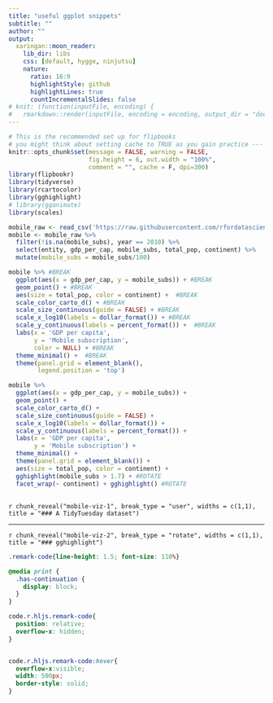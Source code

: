 ```yaml
---
title: "useful ggplot snippets"
subtitle: ""
author: ""
output:
  xaringan::moon_reader:
    lib_dir: libs
    css: [default, hygge, ninjutsu]
    nature:
      ratio: 16:9
      highlightStyle: github
      highlightLines: true
      countIncrementalSlides: false
# knit: (function(inputFile, encoding) {
#   rmarkdown::render(inputFile, encoding = encoding, output_dir = "docs") })
---
```



```r
# This is the recommended set up for flipbooks
# you might think about setting cache to TRUE as you gain practice --- building flipbooks from scratch can be time consuming
knitr::opts_chunk$set(message = FALSE, warning = FALSE,
                      fig.height = 6, out.width = "100%",
                      comment = "", cache = F, dpi=300)
library(flipbookr)
library(tidyverse)
library(rcartocolor)
library(gghighlight)
# library(gganimate)
library(scales)
```


<!-- get a flipbook version of the my_cars code chunk - pauses are where parentheses are balanced -->

```r
mobile_raw <- read_csv('https://raw.githubusercontent.com/rfordatascience/tidytuesday/master/data/2020/2020-11-10/mobile.csv')
mobile <- mobile_raw %>% 
  filter(!is.na(mobile_subs), year == 2010) %>% 
  select(entity, gdp_per_cap, mobile_subs, total_pop, continent) %>% 
  mutate(mobile_subs = mobile_subs/100)
```

```r
mobile %>% #BREAK
  ggplot(aes(x = gdp_per_cap, y = mobile_subs)) + #BREAK
  geom_point() + #BREAK
  aes(size = total_pop, color = continent) +  #BREAK
  scale_color_carto_d() + #BREAK
  scale_size_continuous(guide = FALSE) + #BREAK
  scale_x_log10(labels = dollar_format()) + #BREAK
  scale_y_continuous(labels = percent_format()) +  #BREAK
  labs(x = 'GDP per capita', 
       y = 'Mobile subscription',
       color = NULL) + #BREAK
  theme_minimal() +  #BREAK
  theme(panel.grid = element_blank(),
        legend.position = 'top')
```

```r
mobile %>% 
  ggplot(aes(x = gdp_per_cap, y = mobile_subs)) + 
  geom_point() + 
  scale_color_carto_d() + 
  scale_size_continuous(guide = FALSE) + 
  scale_x_log10(labels = dollar_format()) + 
  scale_y_continuous(labels = percent_format()) + 
  labs(x = 'GDP per capita',
       y = 'Mobile subscription') +
  theme_minimal() + 
  theme(panel.grid = element_blank()) + 
  aes(size = total_pop, color = continent) +
  gghighlight(mobile_subs > 1.7) + #ROTATE
  facet_wrap(~ continent) + gghighlight() #ROTATE
```


<!-- get another flipbook version of the my_cars code chunk, this time at the defined breaks and only showing output -->
---

`r chunk_reveal("mobile-viz-1", break_type = "user", widths = c(1,1), title = "### A TidyTuesday dataset")`

---

`r chunk_reveal("mobile-viz-2", break_type = "rotate", widths = c(1,1), title = "### gghighlight")`

<!-- adjust font size in this css code chunk, currently 80 -->

```css
.remark-code{line-height: 1.5; font-size: 110%}

@media print {
  .has-continuation {
    display: block;
  }
}

code.r.hljs.remark-code{
  position: relative;
  overflow-x: hidden;
}


code.r.hljs.remark-code:hover{
  overflow-x:visible;
  width: 500px;
  border-style: solid;
}
```

